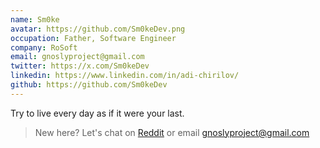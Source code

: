 ```yaml
---
name: Sm0ke
avatar: https://github.com/Sm0keDev.png
occupation: Father, Software Engineer
company: RoSoft
email: gnoslyproject@gmail.com
twitter: https://x.com/Sm0keDev
linkedin: https://www.linkedin.com/in/adi-chirilov/
github: https://github.com/Sm0keDev
---
```


Try to live every day as if it were your last.

> New here? Let's chat on [Reddit](https://www.reddit.com/r/gnosly/) or email [gnoslyproject@gmail.com](mailto:gnoslyproject@gmail.com)  
